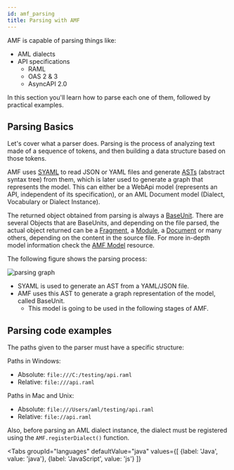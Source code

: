 ```yaml
---
id: amf_parsing
title: Parsing with AMF
---
```


AMF is capable of parsing things like:

- AML dialects
- API specifications
  - RAML
  - OAS 2 & 3
  - AsyncAPI 2.0

In this section you'll learn how to parse each one of them, followed by practical examples.


## Parsing Basics
Let's cover what a parser does. Parsing is the process of analyzing text made of a sequence of tokens, and then building a data structure based on those tokens.

AMF uses [SYAML](https://github.com/aml-org/syaml) to read JSON or YAML files and generate [ASTs](https://en.wikipedia.org/wiki/Abstract_syntax_tree) (abstract syntax tree)
from them, which is later used to generate a graph that represents the model. This can either be a WebApi model (represents an API, independent of its specification),
or an AML Document model (Dialect, Vocabulary or Dialect Instance).

The returned object obtained from parsing is always a [BaseUnit](https://github.com/aml-org/amf/blob/develop/documentation/model.md#baseunit). There are several Objects that are BaseUnits,
and depending on the file parsed, the actual object returned can be a [Fragment](https://github.com/aml-org/amf/blob/develop/documentation/model.md#fragment), a [Module](https://github.com/aml-org/amf/blob/develop/documentation/model.md#module),
a [Document](https://github.com/aml-org/amf/blob/develop/documentation/model.md#document) or many others, depending on the content in the source file.
For more in-depth model information check the [AMF Model](https://github.com/aml-org/amf/blob/develop/documentation/model.md) resource.

The following figure shows the parsing process:

![parsing graph](../../assets/images/amf/parsing-graph.png)


- SYAML is used to generate an AST from a YAML/JSON file.
- AMF uses this AST to generate a graph representation of the model, called BaseUnit.
    - This model is going to be used in the following stages of AMF.

## Parsing code examples
The paths given to the parser must have a specific structure:

Paths in Windows:

-   Absolute: `file:///C:/testing/api.raml`
-   Relative: `file:///api.raml`

Paths in Mac and Unix:

-   Absolute: `file:///Users/aml/testing/api.raml`
-   Relative: `file://api.raml`

Also, before parsing an AML dialect instance, the dialect must be registered using the `AMF.registerDialect()` function.



<Tabs
    groupId="languages"
    defaultValue="java"
    values={[
        {label: 'Java', value: 'java'},
        {label: 'JavaScript', value: 'js'}
    ]}
>

<TabItem value="java">
    <CodeGetter
        language='java'
        codeUrl='examples/new-doc/src/test/java/ParsingTest.java'
    />
</TabItem>
<TabItem value="js">
    <CodeGetter
        language='js'
        codeUrl='examples/new-doc/src/test/js/parsing.test.js'
    />
</TabItem>
</Tabs>


